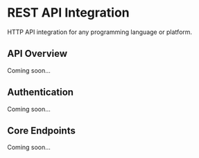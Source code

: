 # REST API Integration

HTTP API integration for any programming language or platform.

## API Overview

Coming soon...

## Authentication

Coming soon...

## Core Endpoints

Coming soon...
